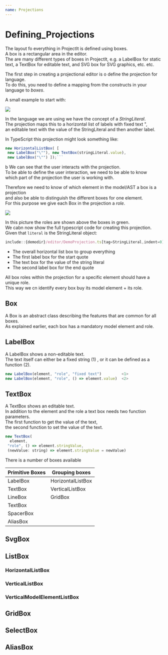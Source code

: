 ```yaml
---
name: Projections
---
```


# Defining_Projections  
  
The layout fo everything in ProjectIt is defined using boxes.  
A box is a rectangular area in the editor.  
The are many different types of boxes in ProjectIt, e.g. a LabelBox for static text, a TextBox for editable text, and SVG box for SVG graphics, etc. etc.  
  
The first step in creating a projectional editor is o define the projection for language.  
To do this, you need to define a mapping from the constructs in your language to _boxes_.  
  
A small example to start with:  
  
![](../public/images/mapping-example-stringliteral.svg)  
  
In the language we are using we have the concept of a _StringLiteral_.  
The projection maps this to a horizontal list of labels with fixed text ",  
an editable text with the value of the StringLiteral and then another label.  
  
In TypeScript this projection might look something like:  
```javascript  
new HorizontalListBox( [  
 new LabelBox("\""), new TextBox(stringLiteral.value),  
 new LabelBox("\"") ]);```  
```
b 
We can see that the user interacts with the projection.  
To be able to define the user interaction, we need to be able to know  
which part of the projection the user is working with.  
  
Therefore we need to know of which element in the model/AST a box is a projection  
and also be able to distinguish the different boxes for one element.  
For this purpose we give each Box in the projection a _role_.  
  
![](../public/images/mapping-example-stringliteral-with-roles.svg)  
  
In this picture the roles are shown above the boxes in green.  
We cabn now show the full typescript code for creating this projection.  
Given  that `literal` is the StringLiteral object:  
  
```javascript  
include::{demodir}/editor/DemoProjection.ts[tag=StringLiteral,indent=0]  
```  
  
- The overall horizontal list box to group everything  
- The first label box for the start quote  
- The text box for the value of the string literal  
- The second label box for the end quote  
  
All box roles within the projection for a specific element should have a unique role.  
This way we cn identify every box buy its model element + its role.  
  
## Box  
A Box is an abstract class describing the features that are common for all boxes.  
As explained earlier, each box has a mandatory model element and role.  
  
## LabelBox  
A LabelBox shows a non-editable text.  
The text itself can either be a fixed string (1) ,  or it can be defined as a function (2).  
  
```javascript  
new LabelBox(element, "role", "fixed text")         <1>  
new LabelBox(element, "role", () => element.value)  <2>  
```  
  
## TextBox  
A TextBox shows an editable text.  
In addition to the element and the role a text box needs two function parameters.  
The first function to get the value of the text,  
the second function to set the value of the text.  
  
```javascript  
new TextBox(  
  element,  
 "role", () => element.stringValue,  
 (newValue: string) => element.stringValue = newValue)  
```  
  
  
There is a number of boxes available  
  
| Primitive Boxes | Grouping boxes    |  
|-----------------|-------------------|  
| LabelBox        | HorizontalListBox |  
| TextBox         | VerticalListBox   |  
| LineBox         | GridBox           |  
| TextBox         |                   |  
| SpacerBox       |                   |  
| AliasBox        |                   |  
  
  
## SvgBox  
  
## ListBox  
  
### HorizontalListBox  
  
### VerticalListBox  
  
### VerticalModelElementListBox  
  
## GridBox  
  
## SelectBox  
  
## AliasBox
